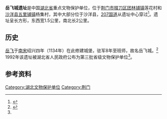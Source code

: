 '''岳飞城遗址'''是中国[[湖北省|湖北省]]重点文物保护单位，位于[[荆门市|荆门市]][[掇刀区|掇刀区]][[团林铺镇|团林铺镇]]莲花村和[[沙洋县|沙洋县]][[五里铺镇|五里铺镇]]杨集村，其中大部分位于沙洋县，[[207国道|207国道]]从遗址中心穿过<ref name="shayang">{{cite web|url=http://www.shayang.gov.cn/syzjsy/sylsrw/201502/t20150227_620653.shtml|title=文物|publisher=[[沙洋县|沙洋县]]人民政府门户网站|date=|accessdate=2017年4月28日|archive-url=https://web.archive.org/web/20180205001106/http://www.shayang.gov.cn/syzjsy/sylsrw/201502/t20150227_620653.shtml|archive-date=2018年2月5日|dead-url=yes}}</ref>。遗址呈长方形，东西宽1.5公里，南北长2公里。

==历史==
[[岳飞|岳飞]]于[[南宋|南宋]]绍兴四年（1134年）在此修建城堡，驻军8年至班师，故名岳飞城。<ref>{{cite web|url=http://topic.cnhubei.com/2013/0718/74520.shtml|title=岳飞城遗址|publisher=[[湖北日报|湖北日报]]网|date=2013年7月18日|accessdate=2017年4月28日}}{{Dead link|date=2018年5月 |bot=InternetArchiveBot |fix-attempted=no }}</ref> 1992年该遗址被湖北省人民政府公布为第三批省级文物保护单位<ref name="shayang" />。

==参考资料==
{{Reflist}}

[[Category:湖北文物保护单位|Category:湖北文物保护单位]]
[[Category:荆门|Category:荆门]]